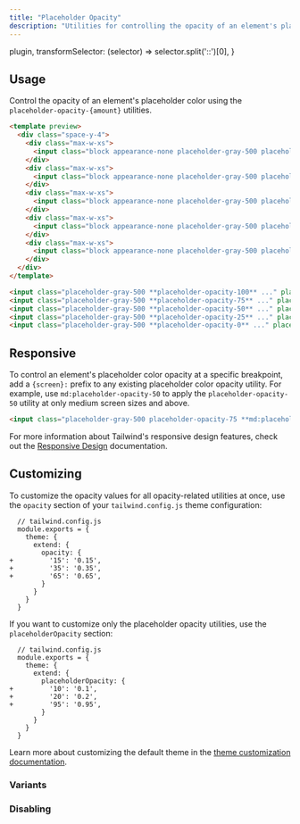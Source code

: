 ```yaml
---
title: "Placeholder Opacity"
description: "Utilities for controlling the opacity of an element's placeholder color."
---
```



  plugin,
  transformSelector: (selector) => selector.split('::')[0],
}

## Usage

Control the opacity of an element's placeholder color using the `placeholder-opacity-{amount}` utilities.

```html
<template preview>
  <div class="space-y-4">
    <div class="max-w-xs">
      <input class="block appearance-none placeholder-gray-500 placeholder-opacity-100 border rounded-md w-full py-3 px-4 text-gray-700 leading-5 focus:outline-none focus:shadow-outline" placeholder="jane@example.com">
    </div>
    <div class="max-w-xs">
      <input class="block appearance-none placeholder-gray-500 placeholder-opacity-75 border rounded-md w-full py-3 px-4 text-gray-700 leading-5 focus:outline-none focus:shadow-outline" placeholder="jane@example.com">
    </div>
    <div class="max-w-xs">
      <input class="block appearance-none placeholder-gray-500 placeholder-opacity-50 border rounded-md w-full py-3 px-4 text-gray-700 leading-5 focus:outline-none focus:shadow-outline" placeholder="jane@example.com">
    </div>
    <div class="max-w-xs">
      <input class="block appearance-none placeholder-gray-500 placeholder-opacity-25 border rounded-md w-full py-3 px-4 text-gray-700 leading-5 focus:outline-none focus:shadow-outline" placeholder="jane@example.com">
    </div>
    <div class="max-w-xs">
      <input class="block appearance-none placeholder-gray-500 placeholder-opacity-0 border rounded-md w-full py-3 px-4 text-gray-700 leading-5 focus:outline-none focus:shadow-outline" placeholder="jane@example.com">
    </div>
  </div>
</template>

<input class="placeholder-gray-500 **placeholder-opacity-100** ..." placeholder="jane@example.com">
<input class="placeholder-gray-500 **placeholder-opacity-75** ..." placeholder="jane@example.com">
<input class="placeholder-gray-500 **placeholder-opacity-50** ..." placeholder="jane@example.com">
<input class="placeholder-gray-500 **placeholder-opacity-25** ..." placeholder="jane@example.com">
<input class="placeholder-gray-500 **placeholder-opacity-0** ..." placeholder="jane@example.com">
```

## Responsive

To control an element's placeholder color opacity at a specific breakpoint, add a `{screen}:` prefix to any existing placeholder color opacity utility. For example, use `md:placeholder-opacity-50` to apply the `placeholder-opacity-50` utility at only medium screen sizes and above.

```html
<input class="placeholder-gray-500 placeholder-opacity-75 **md:placeholder-opacity-50** ..." placeholder="jane@example.com">
```

For more information about Tailwind's responsive design features, check out the [Responsive Design](/docs/responsive-design) documentation.

## Customizing

To customize the opacity values for all opacity-related utilities at once, use the `opacity` section of your `tailwind.config.js` theme configuration:

```diff-js
  // tailwind.config.js
  module.exports = {
    theme: {
      extend: {
        opacity: {
+         '15': '0.15',
+         '35': '0.35',
+         '65': '0.65',
        }
      }
    }
  }
```

If you want to customize only the placeholder opacity utilities, use the `placeholderOpacity` section:

```diff-js
  // tailwind.config.js
  module.exports = {
    theme: {
      extend: {
        placeholderOpacity: {
+         '10': '0.1',
+         '20': '0.2',
+         '95': '0.95',
        }
      }
    }
  }
```

Learn more about customizing the default theme in the [theme customization documentation](/docs/theme#customizing-the-default-theme).

### Variants

<Variants plugin="placeholderOpacity" />

### Disabling

<Disabling plugin="placeholderOpacity" />
